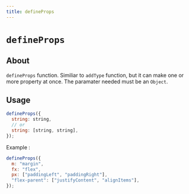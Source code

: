 ---
title: defineProps
---

# `defineProps`

## About

`defineProps` function. Similiar to `addType` function, but it can make one or more property at once. The paramater needed must be an `Object`.

## Usage

```js
defineProps({
  string: string,
  // or
  string: [string, string],
});
```

Example :

```js
defineProps({
  m: "margin",
  fx: "flex",
  px: ["paddingLeft", "paddingRight"],
  "flex-parent": ["justifyContent", "alignItems"],
});
```
